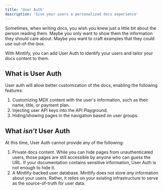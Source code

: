 ```yaml
---
title: 'User Auth'
description: 'Give your users a personalized docs experience'
---
```


Sometimes, when writing docs, you wish you knew just a little bit about the person reading them. Maybe you only want to show them the information they should care about. Maybe you want to craft examples that they could use out-of-the-box.

With Mintlify, you can add User Auth to identify your users and tailor your docs content to them.

## What is User Auth

User auth will allow better customization of the docs, enabling the following features:

1. Customizing MDX content with the user's information, such as their name, title, or payment plan.
2. Injecting user API keys into the API Playground.
3. Hiding/showing pages in the navigation based on user groups.

## What *isn't* User Auth

At this time, User Auth cannot provide any of the following:

1. Private docs content. While you can hide pages from unauthenticated users, those pages are still accessible by anyone who can guess the URL. If your documentation contains sensitive information, User Auth is not enough to hide it.
2. A Mintlify-backed user database. Mintlify does not store *any* information about your users. Rather, it relies on your existing infrastructure to serve as the source-of-truth for user data.
